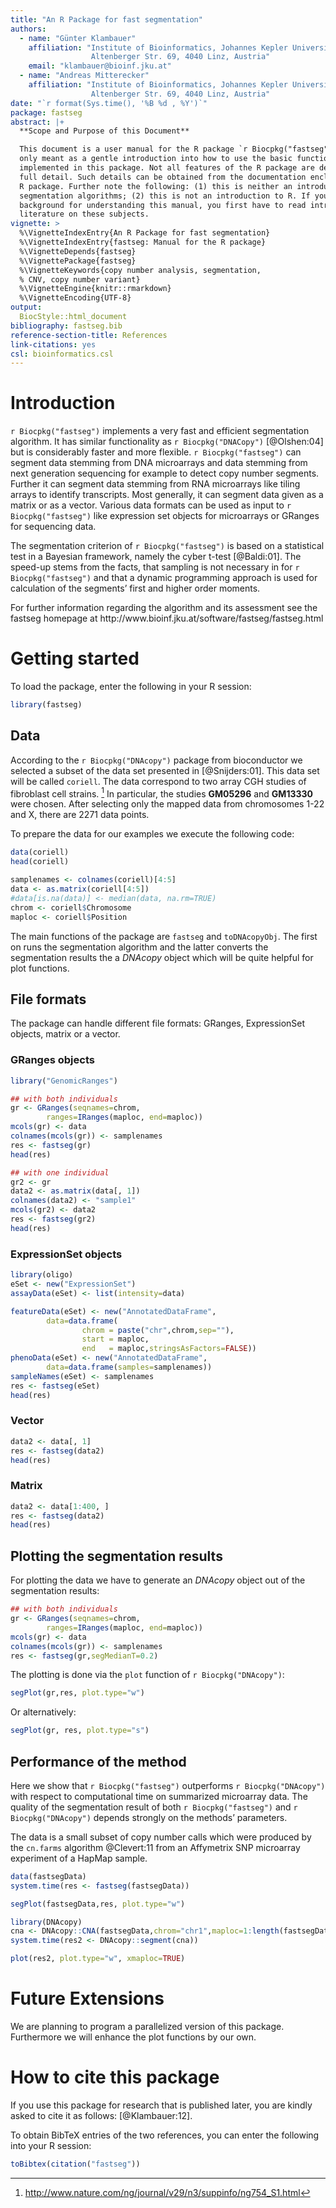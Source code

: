 ```yaml
---
title: "An R Package for fast segmentation"
authors:
  - name: "Günter Klambauer"
    affiliation: "Institute of Bioinformatics, Johannes Kepler University Linz
                  Altenberger Str. 69, 4040 Linz, Austria"
    email: "klambauer@bioinf.jku.at"
  - name: "Andreas Mitterecker"
    affiliation: "Institute of Bioinformatics, Johannes Kepler University Linz
                  Altenberger Str. 69, 4040 Linz, Austria"
date: "`r format(Sys.time(), '%B %d , %Y')`"
package: fastseg
abstract: |+
  **Scope and Purpose of this Document**

  This document is a user manual for the R package `r Biocpkg("fastseg")`. It is
  only meant as a gentle introduction into how to use the basic functions
  implemented in this package. Not all features of the R package are described in
  full detail. Such details can be obtained from the documentation enclosed in the
  R package. Further note the following: (1) this is neither an introduction to
  segmentation algorithms; (2) this is not an introduction to R. If you lack the
  background for understanding this manual, you first have to read introductory
  literature on these subjects.
vignette: >
  %\VignetteIndexEntry{An R Package for fast segmentation}
  %\VignetteIndexEntry{fastseg: Manual for the R package}
  %\VignetteDepends{fastseg}
  %\VignettePackage{fastseg}
  %\VignetteKeywords{copy number analysis, segmentation,
  % CNV, copy number variant}
  %\VignetteEngine{knitr::rmarkdown}
  %\VignetteEncoding{UTF-8}
output:
  BiocStyle::html_document
bibliography: fastseg.bib
reference-section-title: References
link-citations: yes
csl: bioinformatics.csl
---
```


# Introduction

`r Biocpkg("fastseg")` implements a very fast and efficient segmentation
algorithm. It has similar functionality as `r Biocpkg("DNACopy")` [@Olshen:04]
but is considerably faster and more flexible. `r Biocpkg("fastseg")` can segment
data stemming from DNA microarrays and data stemming from next generation
sequencing for example to detect copy number segments. Further it can segment
data stemming from RNA microarrays like tiling arrays to identify transcripts.
Most generally, it can segment data given as a matrix or as a vector. Various
data formats can be used as input to `r Biocpkg("fastseg")` like expression set
objects for microarrays or GRanges for sequencing data.

The segmentation criterion of `r Biocpkg("fastseg")` is based on a statistical
test in a Bayesian framework, namely the cyber t-test [@Baldi:01]. The speed-up
stems from the facts, that sampling is not necessary in for 
`r Biocpkg("fastseg")` and that a dynamic programming approach is used for
calculation of the segments' first and higher order moments.

For further information regarding the algorithm and its assessment see the
fastseg homepage at http://www.bioinf.jku.at/software/fastseg/fastseg.html

# Getting started

To load the package, enter the following in your R session: 

```r
library(fastseg)
```

## Data

According to the `r Biocpkg("DNAcopy")` package from bioconductor we selected a
subset of the data set presented in [@Snijders:01]. This data set will be called
`coriell`. The data correspond to two array CGH studies of fibroblast cell
strains. [^1] In particular, the studies **GM05296** and **GM13330** were
chosen. After selecting only the mapped data from chromosomes 1-22 and X, there
are 2271 data points.

To prepare the data for our examples we execute the following code:

```r
data(coriell)
head(coriell)

samplenames <- colnames(coriell)[4:5]
data <- as.matrix(coriell[4:5])
#data[is.na(data)] <- median(data, na.rm=TRUE)
chrom <- coriell$Chromosome
maploc <- coriell$Position
```

The main functions of the package are `fastseg` and `toDNAcopyObj`. The first on
runs the segmentation algorithm and the latter converts the segmentation results
the a *DNAcopy* object which will be quite helpful for plot
functions.

## File formats

The package can handle different file formats: GRanges, ExpressionSet objects,
matrix or a vector.

### GRanges objects

```r
library("GenomicRanges")

## with both individuals
gr <- GRanges(seqnames=chrom,
        ranges=IRanges(maploc, end=maploc))
mcols(gr) <- data
colnames(mcols(gr)) <- samplenames
res <- fastseg(gr)
head(res)

## with one individual
gr2 <- gr
data2 <- as.matrix(data[, 1])
colnames(data2) <- "sample1"
mcols(gr2) <- data2
res <- fastseg(gr2)
head(res)
```

### ExpressionSet objects

```r
library(oligo)
eSet <- new("ExpressionSet")
assayData(eSet) <- list(intensity=data)

featureData(eSet) <- new("AnnotatedDataFrame", 
        data=data.frame(
                chrom = paste("chr",chrom,sep=""),
                start = maploc, 
                end   = maploc,stringsAsFactors=FALSE))
phenoData(eSet) <- new("AnnotatedDataFrame", 
        data=data.frame(samples=samplenames))
sampleNames(eSet) <- samplenames
res <- fastseg(eSet)
head(res)
```

### Vector

```r
data2 <- data[, 1]
res <- fastseg(data2)
head(res)
```

### Matrix

```r
data2 <- data[1:400, ]
res <- fastseg(data2)
head(res)
```

## Plotting the segmentation results

For plotting the data we have to generate an *DNAcopy* object out
of the segmentation results:

```r
## with both individuals
gr <- GRanges(seqnames=chrom,
        ranges=IRanges(maploc, end=maploc))
mcols(gr) <- data
colnames(mcols(gr)) <- samplenames
res <- fastseg(gr,segMedianT=0.2)
```

The plotting is done via the `plot` function of `r Biocpkg("DNAcopy")`:

```r
segPlot(gr,res, plot.type="w")
```

Or alternatively:

```r
segPlot(gr, res, plot.type="s")
```

## Performance of the method

Here we show that `r Biocpkg("fastseg")` outperforms `r Biocpkg("DNAcopy")` with
respect to computational time on summarized microarray data. The quality of the
segmentation result of both `r Biocpkg("fastseg")` and `r Biocpkg("DNAcopy")`
depends strongly on the methods' parameters.

The data is a small subset of copy number calls which were produced by the
`cn.farms` algorithm @Clevert:11 from an Affymetrix SNP microarray experiment of
a HapMap sample.

```r
data(fastsegData)
system.time(res <- fastseg(fastsegData))
```

```r
segPlot(fastsegData,res, plot.type="w")
```

```r
library(DNAcopy)
cna <- DNAcopy::CNA(fastsegData,chrom="chr1",maploc=1:length(fastsegData))
system.time(res2 <- DNAcopy::segment(cna))
```

```r
plot(res2, plot.type="w", xmaploc=TRUE)
```

# Future Extensions

We are planning to program a parallelized version of this package. Furthermore
we will enhance the plot functions by our own.

# How to cite this package

If you use this package for research that is published later, you are kindly
asked to cite it as follows: [@Klambauer:12].

To obtain BibTeX entries of the two references, you can enter the following into
your R session:

```r
toBibtex(citation("fastseg"))
```

[^1]: <http://www.nature.com/ng/journal/v29/n3/suppinfo/ng754_S1.html>
